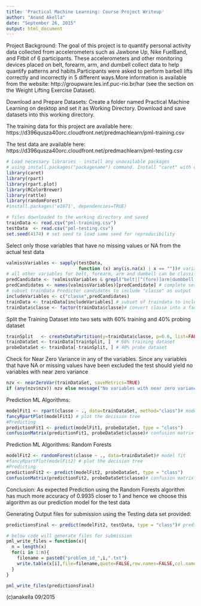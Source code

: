 ```yaml
---
title: 'Practical Machine Learning: Course Project Writeup'
author: "Anand Akella"
date: "September 26, 2015"
output: html_document
---
```

Project Background:
The goal of this project is to quantify personal activity data collected from accelerometers such as Jawbone Up, Nike FuelBand, and Fitbit of 6 participants. These accelerometers and other monitoring devices placed on belt, forearm, arm, and dumbell collect data to help quantify patterns and habits.Participants were asked to perform barbell lifts correctly and incorrectly in 5 different ways.More information is available from the website: http://groupware.les.inf.puc-rio.br/har (see the section on the Weight Lifting Exercise Dataset).

Download and Prepare Datasets:
Create a folder named Practical Machine Learning on desktop and set it as Working Directory. Download and save datasets into this working directory. 

The training data for this project are available here: 
https://d396qusza40orc.cloudfront.net/predmachlearn/pml-training.csv

The test data are available here: 
https://d396qusza40orc.cloudfront.net/predmachlearn/pml-testing.csv

```r
# Load necessary libraries - install any unavailable packages 
# using install.packages("packagename") command. Install "caret" with dependencies=TRUE
library(caret)
library(rpart)
library(rpart.plot)
library(RColorBrewer)
library(rattle)
library(randomForest)
#install.packages('e1071', dependencies=TRUE)
```

```r
# files downloaded to the working directory and saved
trainData <- read.csv("pml-training.csv")
testData  <- read.csv("pml-testing.csv")
set.seed(4174) # set seed to load same seed for reproducibility
```

Select only those variables that have no missing values or NA from the actual test data
```r
valmissVariables <- sapply(testData,
                           function (x) any(is.na(x) | x == ""))# variables missing values or having NA
# all other variables for belt, forearm, arm and dumbell can be classified as predictor Candidate 
predCandidate <- !valmissVariables & grepl("belt|[^(fore)]arm|dumbbell|forearm",names(valmissVariables))
predCandidates <- names(valmissVariables)[predCandidate] # complete set of predictor variables
# subset trainData Predictor candidates to include "classe" as output
includeVariables <- c("classe",predCandidates)
trainData <- trainData[includeVariables] # subset of traindata to include only the include variables
trainData$classe <- factor(trainData$classe)# convert classe into a factor
```

Split the Training Dataset into two sets with 60% training and 40% probing dataset
```r
trainSplit   <- createDataPartition(y=trainData$classe, p=0.6, list=FALSE)
trainDataSet <- trainData[trainSplit, ]  # 60% training dataset
probeDataSet <- trainData[-trainSplit, ] # 40% probe dataset
```

Check for Near Zero Variance in any of the variables. Since any variables that have NA or missing values have been excluded the test should yield no variables with near zero variance
```r
nzv <- nearZeroVar(trainDataSet, saveMetrics=TRUE)
if (any(nzv$nzv)) nzv else message("No variables with near zero variance")
```

Prediction ML Algorithms:
```r
modelFit1 <- rpart(classe ~ ., data=trainDataSet, method="class")# model fit
fancyRpartPlot(modelFit1) # plot the decision tree
#Predicting
predictionFit1 <- predict(modelFit1, probeDataSet, type = "class")
confusionMatrix(predictionFit1, probeDataSet$classe)# confusion matrix to test final prediction results
```

Prediction ML Algorithms: Random Forests
```r
modelFit2 <- randomForest(classe ~ ., data=trainDataSet)# model fit
#fancyRpartPlot(modelFit2) # plot the decision tree
#Predicting
predictionFit2 <- predict(modelFit2, probeDataSet, type = "class")
confusionMatrix(predictionFit2, probeDataSet$classe)# confusion matrix to test final prediction results
```

Conclusion: As expected Prediction using the Random Forests algorithm has much more accuracy of 0.9935 closer to 1 and hence we choose this algorithm as our prediction model for the test data

Generating Output files for submission using the Testing data set provided:
```r
predictionsFinal <- predict(modelFit2, testData, type = "class")# predictions for test data

# below code will generate files for submission
pml_write_files = function(x){
  n = length(x)
  for(i in 1:n){
    filename = paste0("problem_id_",i,".txt")
    write.table(x[i],file=filename,quote=FALSE,row.names=FALSE,col.names=FALSE)
  }
}

pml_write_files(predictionsFinal)
```
(c)anakella 09/2015

